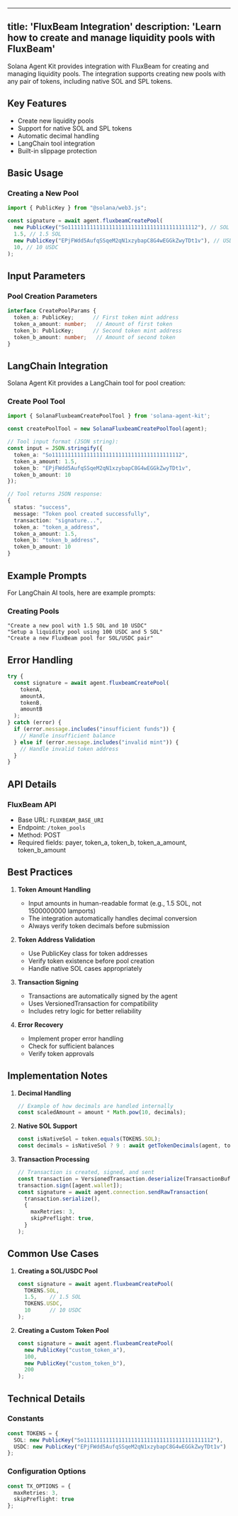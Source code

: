 
---
title: 'FluxBeam Integration'
description: 'Learn how to create and manage liquidity pools with FluxBeam'
---

Solana Agent Kit provides integration with FluxBeam for creating and managing liquidity pools. The integration supports creating new pools with any pair of tokens, including native SOL and SPL tokens.

## Key Features

- Create new liquidity pools
- Support for native SOL and SPL tokens
- Automatic decimal handling
- LangChain tool integration
- Built-in slippage protection

## Basic Usage

### Creating a New Pool

```typescript
import { PublicKey } from "@solana/web3.js";

const signature = await agent.fluxbeamCreatePool(
  new PublicKey("So11111111111111111111111111111111111111112"), // SOL
  1.5, // 1.5 SOL
  new PublicKey("EPjFWdd5AufqSSqeM2qN1xzybapC8G4wEGGkZwyTDt1v"), // USDC
  10, // 10 USDC
);
```

## Input Parameters

### Pool Creation Parameters

```typescript
interface CreatePoolParams {
  token_a: PublicKey;      // First token mint address
  token_a_amount: number;   // Amount of first token
  token_b: PublicKey;      // Second token mint address
  token_b_amount: number;   // Amount of second token
}
```

## LangChain Integration

Solana Agent Kit provides a LangChain tool for pool creation:

### Create Pool Tool

```typescript
import { SolanaFluxbeamCreatePoolTool } from 'solana-agent-kit';

const createPoolTool = new SolanaFluxbeamCreatePoolTool(agent);

// Tool input format (JSON string):
const input = JSON.stringify({
  token_a: "So11111111111111111111111111111111111111112",
  token_a_amount: 1.5,
  token_b: "EPjFWdd5AufqSSqeM2qN1xzybapC8G4wEGGkZwyTDt1v",
  token_b_amount: 10
});

// Tool returns JSON response:
{
  status: "success",
  message: "Token pool created successfully",
  transaction: "signature...",
  token_a: "token_a_address",
  token_a_amount: 1.5,
  token_b: "token_b_address",
  token_b_amount: 10
}
```

## Example Prompts

For LangChain AI tools, here are example prompts:

### Creating Pools
```text
"Create a new pool with 1.5 SOL and 10 USDC"
"Setup a liquidity pool using 100 USDC and 5 SOL"
"Create a new FluxBeam pool for SOL/USDC pair"
```

## Error Handling

```typescript
try {
  const signature = await agent.fluxbeamCreatePool(
    tokenA,
    amountA,
    tokenB,
    amountB
  );
} catch (error) {
  if (error.message.includes("insufficient funds")) {
    // Handle insufficient balance
  } else if (error.message.includes("invalid mint")) {
    // Handle invalid token address
  }
}
```

## API Details

### FluxBeam API
- Base URL: `FLUXBEAM_BASE_URI`
- Endpoint: `/token_pools`
- Method: POST
- Required fields: payer, token_a, token_b, token_a_amount, token_b_amount

## Best Practices

1. **Token Amount Handling**
   - Input amounts in human-readable format (e.g., 1.5 SOL, not 1500000000 lamports)
   - The integration automatically handles decimal conversion
   - Always verify token decimals before submission

2. **Token Address Validation**
   - Use PublicKey class for token addresses
   - Verify token existence before pool creation
   - Handle native SOL cases appropriately

3. **Transaction Signing**
   - Transactions are automatically signed by the agent
   - Uses VersionedTransaction for compatibility
   - Includes retry logic for better reliability

4. **Error Recovery**
   - Implement proper error handling
   - Check for sufficient balances
   - Verify token approvals

## Implementation Notes

1. **Decimal Handling**
   ```typescript
   // Example of how decimals are handled internally
   const scaledAmount = amount * Math.pow(10, decimals);
   ```

2. **Native SOL Support**
   ```typescript
   const isNativeSol = token.equals(TOKENS.SOL);
   const decimals = isNativeSol ? 9 : await getTokenDecimals(agent, token);
   ```

3. **Transaction Processing**
   ```typescript
   // Transaction is created, signed, and sent
   const transaction = VersionedTransaction.deserialize(TransactionBuf);
   transaction.sign([agent.wallet]);
   const signature = await agent.connection.sendRawTransaction(
     transaction.serialize(),
     {
       maxRetries: 3,
       skipPreflight: true,
     }
   );
   ```

## Common Use Cases

1. **Creating a SOL/USDC Pool**
   ```typescript
   const signature = await agent.fluxbeamCreatePool(
     TOKENS.SOL,
     1.5,    // 1.5 SOL
     TOKENS.USDC,
     10      // 10 USDC
   );
   ```

2. **Creating a Custom Token Pool**
   ```typescript
   const signature = await agent.fluxbeamCreatePool(
     new PublicKey("custom_token_a"),
     100,
     new PublicKey("custom_token_b"),
     200
   );
   ```

## Technical Details

### Constants
```typescript
const TOKENS = {
  SOL: new PublicKey("So11111111111111111111111111111111111111112"),
  USDC: new PublicKey("EPjFWdd5AufqSSqeM2qN1xzybapC8G4wEGGkZwyTDt1v")
};
```

### Configuration Options
```typescript
const TX_OPTIONS = {
  maxRetries: 3,
  skipPreflight: true
};
```